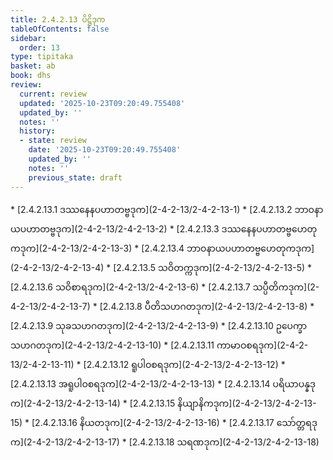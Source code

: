```yaml
---
title: 2.4.2.13 ပိဋ္ဌိဒုက
tableOfContents: false
sidebar:
  order: 13
type: tipitaka
basket: ab
book: dhs
review:
  current: review
  updated: '2025-10-23T09:20:49.755408'
  updated_by: ''
  notes: ''
  history:
  - state: review
    date: '2025-10-23T09:20:49.755408'
    updated_by: ''
    notes: ''
    previous_state: draft
---
```



<ReviewStatus review={frontmatter.review} showDetails={true} />

<HypothesisAnnotation frontmatter={frontmatter} />

<DynamicBreadcrumb />



<TableOfContents book="dhs" section="2.4.2.13">
* [2.4.2.13.1 ဒဿနေနပဟာတဗ္ဗဒုက](2-4-2-13/2-4-2-13-1)
* [2.4.2.13.2 ဘာဝနာယပဟာတဗ္ဗဒုက](2-4-2-13/2-4-2-13-2)
* [2.4.2.13.3 ဒဿနေနပဟာတဗ္ဗဟေတုကဒုက](2-4-2-13/2-4-2-13-3)
* [2.4.2.13.4 ဘာဝနာယပဟာတဗ္ဗဟေတုကဒုက](2-4-2-13/2-4-2-13-4)
* [2.4.2.13.5 သဝိတက္ကဒုက](2-4-2-13/2-4-2-13-5)
* [2.4.2.13.6 သဝိစာရဒုက](2-4-2-13/2-4-2-13-6)
* [2.4.2.13.7 သပ္ပီတိကဒုက](2-4-2-13/2-4-2-13-7)
* [2.4.2.13.8 ပီတိသဟဂတဒုက](2-4-2-13/2-4-2-13-8)
* [2.4.2.13.9 သုခသဟဂတဒုက](2-4-2-13/2-4-2-13-9)
* [2.4.2.13.10 ဥပေက္ခာသဟဂတဒုက](2-4-2-13/2-4-2-13-10)
* [2.4.2.13.11 ကာမာဝစရဒုက](2-4-2-13/2-4-2-13-11)
* [2.4.2.13.12 ရူပါဝစရဒုက](2-4-2-13/2-4-2-13-12)
* [2.4.2.13.13 အရူပါဝစရဒုက](2-4-2-13/2-4-2-13-13)
* [2.4.2.13.14 ပရိယာပန္နဒုက](2-4-2-13/2-4-2-13-14)
* [2.4.2.13.15 နိယျာနိကဒုက](2-4-2-13/2-4-2-13-15)
* [2.4.2.13.16 နိယတဒုက](2-4-2-13/2-4-2-13-16)
* [2.4.2.13.17 သော်တ္တရဒုက](2-4-2-13/2-4-2-13-17)
* [2.4.2.13.18 သရဏဒုက](2-4-2-13/2-4-2-13-18)
</TableOfContents>